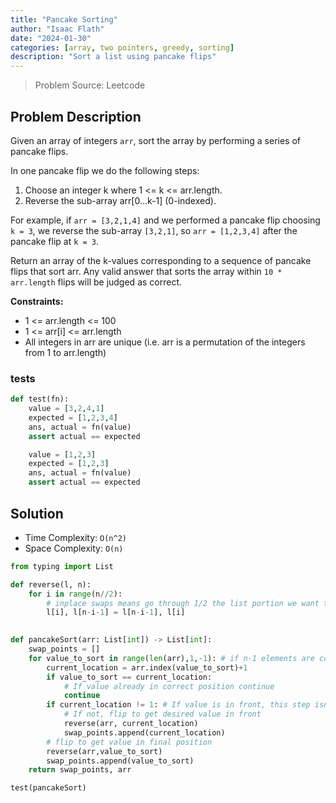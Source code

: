 ---
title: "Pancake Sorting"
author: "Isaac Flath"
date: "2024-01-30"
categories: [array, two pointers, greedy, sorting]
description: "Sort a list using pancake flips"
---

>Problem Source:  Leetcode

## Problem Description

Given an array of integers `arr`, sort the array by performing a series of pancake flips.

In one pancake flip we do the following steps:

1. Choose an integer k where 1 <= k <= arr.length.
1. Reverse the sub-array arr[0...k-1] (0-indexed).

For example, if `arr = [3,2,1,4]` and we performed a pancake flip choosing `k = 3`, we reverse the sub-array `[3,2,1]`, so `arr = [1,2,3,4]` after the pancake flip at `k = 3`.

Return an array of the k-values corresponding to a sequence of pancake flips that sort arr. Any valid answer that sorts the array within `10 * arr.length` flips will be judged as correct.

**Constraints:**

+ 1 <= arr.length <= 100
+ 1 <= arr[i] <= arr.length
+ All integers in arr are unique (i.e. arr is a permutation of the integers from 1 to arr.length)

### tests

```{python}
def test(fn):
    value = [3,2,4,1]
    expected = [1,2,3,4]
    ans, actual = fn(value)
    assert actual == expected 

    value = [1,2,3]
    expected = [1,2,3]
    ans, actual = fn(value)
    assert actual == expected 
```


## Solution 

+ Time Complexity: `O(n^2)`
+ Space Complexity: `O(n)`


```{python}
from typing import List

def reverse(l, n):
    for i in range(n//2): 
        # inplace swaps means go through 1/2 the list portion we want to swap
        l[i], l[n-i-1] = l[n-i-1], l[i]

    
def pancakeSort(arr: List[int]) -> List[int]:
    swap_points = []
    for value_to_sort in range(len(arr),1,-1): # if n-1 elements are correct, then n elements are correct, so don't check the smallest value (1)
        current_location = arr.index(value_to_sort)+1
        if value_to_sort == current_location: 
            # If value already in correct position continue
            continue
        if current_location != 1: # If value is in front, this step isn't needed
            # If not, flip to get desired value in front
            reverse(arr, current_location)
            swap_points.append(current_location)
        # flip to get value in final position
        reverse(arr,value_to_sort)
        swap_points.append(value_to_sort)
    return swap_points, arr

test(pancakeSort)
```
